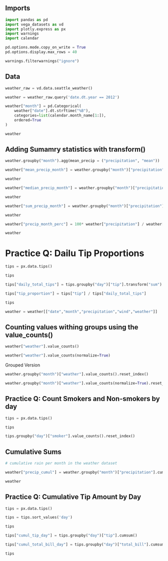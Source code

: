 ## Imports

```python
import pandas as pd
import vega_datasets as vd
import plotly.express as px
import warnings
import calendar

pd.options.mode.copy_on_write = True
pd.options.display.max_rows = 40 

warnings.filterwarnings("ignore")
```

## Data
```python
weather_raw = vd.data.seattle_weather()

weather = weather_raw.query('date.dt.year == 2012')

weather["month"] = pd.Categorical(
    weather["date"].dt.strftime("%B"),
    categories=list(calendar.month_name[1:]),
    ordered=True
)

weather
```


## Adding Sumamry statistics with transform()

```python
weather.groupby("month").agg(mean_precip = ("precipitation", "mean"))
```


```python
weather["mean_precip_month"] = weather.groupby("month")["precipitation"].transform("mean")

weather
```


```python
weather["median_precip_month"] = weather.groupby("month")["precipitation"].transform("median")

weather
```


```python
weather["sum_precip_month"] = weather.groupby("month")["precipitation"].transform("sum")

weather
```


```python
weather["precip_month_perc"] = 100* weather["precipitation"] / weather["sum_precip_month"]

weather
```

# Practice Q: Dailu Tip Proportions

```python
tips = px.data.tips()

tips
```


```python
tips["daily_total_tips"] = tips.groupby("day")["tip"].transform("sum")

tips["tip_proportion"] = tips["tip"] / tips["daily_total_tips"] 

tips
```


```python
weather = weather[["date","month","precipitation","wind","weather"]]
```

## Counting values withing groups using the value_counts()


```python
weather["weather"].value_counts()
```


```python
weather["weather"].value_counts(normalize=True)
```

Grouped Version

```python
weather.groupby("month")["weather"].value_counts().reset_index()
```


```python
weather.groupby("month")["weather"].value_counts(normalize=True).reset_index()
```

## Practice Q: Count Smokers and Non-smokers by day

```python
tips = px.data.tips()

tips
```

```python
tips.groupby("day")["smoker"].value_counts().reset_index()
```

## Cumulative Sums

```python
# cumulative rain per month in the weather dataset

weather["precip_cumul"] = weather.groupby("month")["precipitation"].cumsum()

weather
```

## Practice Q: Cumulative Tip Amount by Day


```python
tips = px.data.tips()

tips = tips.sort_values('day')

tips
```


```python
tips["cumul_tip_day"] = tips.groupby("day")["tip"].cumsum()

tips["cumul_total_bill_day"] = tips.groupby("day")["total_bill"].cumsum()

tips
```